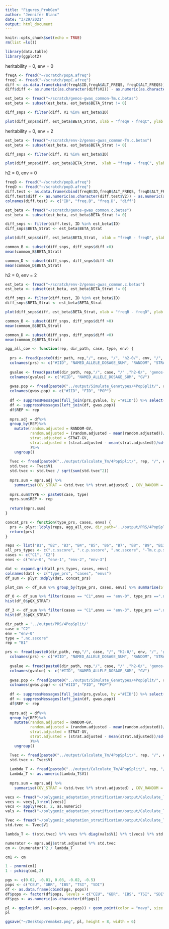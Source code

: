```yaml
---
title: "Figures_ProbGen"
author: "Jennifer Blanc"
date: "3/29/2021"
output: html_document
---
```


```r
knitr::opts_chunk$set(echo = TRUE)
rm(list =ls())
```

```r
library(data.table)
library(ggplot2)
```

heritability = 0, env = 0
```r
freqA <- fread("~/scratch/popA.afreq")
freqC <- fread("~/scratch/popC.afreq")
diff <- as.data.frame(cbind(freqA$ID,freqA$ALT_FREQS, freqC$ALT_FREQS))
diff$diff <- as.numeric(as.character(diff$V2)) - as.numeric(as.character(diff$V3))

est_beta <- fread("~/scratch/genos-gwas_common-Tm.c.betas")
est_beta <- subset(est_beta, est_beta$BETA_Strat != 0)

diff_snps <- filter(diff, V1 %in% est_beta$ID)

plot(diff_snps$diff, est_beta$BETA_Strat, xlab = "freqA - freqC", ylab = "Beta Hat")
```

heritability = 0, env = 2
```r
est_beta <- fread("~/scratch/env-2/genos-gwas_common-Tm.c.betas")
est_beta <- subset(est_beta, est_beta$BETA_Strat != 0)

diff_snps <- filter(diff, V1 %in% est_beta$ID)

plot(diff_snps$diff, est_beta$BETA_Strat,  xlab = "freqA - freqC", ylab = "Beta Hat")
```

h2 = 0, env = 0 
```r
freqB <- fread("~/scratch/popB.afreq")
freqD <- fread("~/scratch/popD.afreq")
diff.test <- as.data.frame(cbind(freqB$ID,freqB$ALT_FREQS, freqD$ALT_FREQS))
diff.test$diff <- as.numeric(as.character(diff.test$V2)) - as.numeric(as.character(diff.test$V3))
colnames(diff.test) <- c("ID", "freq.B", "freq.D", "diff")

est_beta <- fread("~/scratch/genos-gwas_common.c.betas")
est_beta <- subset(est_beta, est_beta$BETA_Strat != 0)

diff_snps <- filter(diff.test, ID %in% est_beta$ID)
diff_snps$BETA_Strat <- est_beta$BETA_Strat

plot(diff_snps$diff, est_beta$BETA_Strat,  xlab = "freqB - freqD", ylab = "Beta Hat")

common_B <- subset(diff_snps, diff_snps$diff >0)
mean(common_B$BETA_Strat)

common_D <- subset(diff_snps, diff_snps$diff <0)
mean(common_D$BETA_Strat)
```


h2 = 0, env = 2 
```r
est_beta <- fread("~/scratch/env-2/genos-gwas_common.c.betas")
est_beta <- subset(est_beta, est_beta$BETA_Strat != 0)

diff_snps <- filter(diff.test, ID %in% est_beta$ID)
diff_snps$BETA_Strat <- est_beta$BETA_Strat

plot(diff_snps$diff, est_beta$BETA_Strat, xlab = "freqB - freqD", ylab = "Beta Hat")

common_B <- subset(diff_snps, diff_snps$diff >0)
mean(common_B$BETA_Strat)

common_D <- subset(diff_snps, diff_snps$diff <0)
mean(common_D$BETA_Strat)
```


```r
agg_all_cov <- function(rep, dir_path, case, type, env) {
  
  prs <- fread(paste0(dir_path, rep,"/", case, "/", "h2-0/", env, "/", 'genos-test_common', type))
  colnames(prs) <- c("#IID", "NAMED_ALLELE_DOSAGE_SUM", "RANDOM", "STRAT")
  
  gvalue <- fread(paste0(dir_path, rep,"/", case, "/" ,"h2-0/", 'genos-test_common.true.sscore'))
  colnames(gvalue) <- c("#IID", "NAMED_ALLELE_DOSAGE_SUM", "GV")
  
  gwas.pop <- fread(paste0("../output/Simulate_Genotypes/4PopSplit/", rep, "/", case, "/" , "ids.test"), header = F)
  colnames(gwas.pop) <- c("#IID", "FID", "POP")
  
  df <- suppressMessages(full_join(prs,gvalue, by ="#IID")) %>% select("#IID", "RANDOM", "STRAT", "GV")
  df <- suppressMessages(left_join(df, gwas.pop))
  df$REP <- rep
  
  mprs.adj = df%>%
  group_by(REP)%>%
    mutate(random.adjusted = RANDOM-GV,
           random.adjusted = (random.adjusted - mean(random.adjusted))/sd(random.adjusted),
           strat.adjusted = STRAT-GV,
           strat.adjusted = (strat.adjusted - mean(strat.adjusted))/sd(strat.adjusted)
           )%>%
    ungroup() 
  
  Tvec <- fread(paste0("../output/Calculate_Tm/4PopSplit/", rep, "/", case, "/", "Tvec.txt"))
  std.tvec <- Tvec$V1
  std.tvec <- std.tvec / sqrt(sum(std.tvec^2))
  
  mprs.sum = mprs.adj %>% 
    summarise(COV_STRAT = (std.tvec %*% strat.adjusted) , COV_RANDOM = (std.tvec %*% random.adjusted), QX_STRAT = ((std.tvec %*% strat.adjusted)^2/(Lambda_T*2)), QX_RANDOM = ((std.tvec %*% random.adjusted)^2/(2*Lambda_T)), pQX_STRAT = pchisq(QX_STRAT, 1, lower.tail = F), pQX_RANDOM = pchisq(QX_RANDOM, 1, lower.tail = F) )
  
  mprs.sum$TYPE <- paste0(case, type)
  mprs.sum$REP <- rep
  
  return(mprs.sum)
}

concat_prs <- function(type_prs, cases, envs) {
  prs <- plyr::ldply(reps, agg_all_cov, dir_path='../output/PRS/4PopSplit/',case = cases, type=type_prs, env=envs)
  return(prs)
}

reps <- list("B1", "B2", "B3", "B4", "B5", "B6", "B7", "B8", "B9", "B11", "B12", "B13", "B14", "B15", "B16", "B17", "B18", "B19", "B20" )
all_prs_types <- c(".c.sscore", ".c.p.sscore", ".nc.sscore", "-Tm.c.p.sscore", "-Tm.c.sscore", "-Tm.nc.sscore")
cases <- c("C1", "C2")
envs <- c("env-0", "env-1", "env-2", "env-3")

dat <- expand.grid(all_prs_types, cases, envs)
colnames(dat) <- c("type_prs", "cases", "envs")
df_sum <- plyr::mdply(dat, concat_prs)

plot_cov <- df_sum %>% group_by(type_prs, cases, envs) %>% summarise(STRAT = mean(QX_STRAT), RANDOM = mean(QX_RANDOM))
```


```r
df_0 <- df_sum %>% filter(cases == "C1",envs == "env-0", type_prs ==".nc.sscore" )
hist(df_0$pQX_STRAT)

df_3 <- df_sum %>% filter(cases == "C1",envs == "env-3", type_prs ==".nc.sscore" )
hist(df_3$pQX_STRAT)
```


```r
dir_path = '../output/PRS/4PopSplit/'
case = "C2"
env = "env-0"
type = ".nc.sscore"
rep = "B1"

prs <- fread(paste0(dir_path, rep,"/", case, "/", "h2-0/", env, "/", 'genos-test_common', type))
  colnames(prs) <- c("#IID", "NAMED_ALLELE_DOSAGE_SUM", "RANDOM", "STRAT")
  
  gvalue <- fread(paste0(dir_path, rep,"/", case, "/" ,"h2-0/", 'genos-test_common.true.sscore'))
  colnames(gvalue) <- c("#IID", "NAMED_ALLELE_DOSAGE_SUM", "GV")
  
  gwas.pop <- fread(paste0("../output/Simulate_Genotypes/4PopSplit/", rep, "/", case, "/" , "ids.test"), header = F)
  colnames(gwas.pop) <- c("#IID", "FID", "POP")
  
  df <- suppressMessages(full_join(prs,gvalue, by ="#IID")) %>% select("#IID", "RANDOM", "STRAT", "GV")
  df <- suppressMessages(left_join(df, gwas.pop))
  df$REP <- rep
  
  mprs.adj = df%>%
  group_by(REP)%>%
    mutate(random.adjusted = RANDOM-GV,
           random.adjusted = (random.adjusted - mean(random.adjusted))/sd(random.adjusted),
           strat.adjusted = STRAT-GV,
           strat.adjusted = (strat.adjusted - mean(strat.adjusted))/sd(strat.adjusted)
           )%>%
    ungroup() 

  Tvec <- fread(paste0("../output/Calculate_Tm/4PopSplit/", rep, "/", case, "/", "Tvec.txt"))
  std.tvec <- Tvec$V1
  
  Lambda_T <- fread(paste0("../output/Calculate_Tm/4PopSplit/", rep, "/", case, "/", "Lambda_T.txt"))
  Lambda_T <- as.numeric(Lambda_T$V1)
  
  mprs.sum = mprs.adj %>% 
    summarise(COV_STRAT = (std.tvec %*% strat.adjusted) , COV_RANDOM = (std.tvec %*% random.adjusted), QX_STRAT = ((std.tvec %*% strat.adjusted)^2/Lambda_T), QX_RANDOM = ((std.tvec %*% random.adjusted)^2/Lambda_T), pQX_STRAT = pchisq(QX_STRAT, 1, lower.tail = F), pQX_RANDOM = pchisq(QX_RANDOM, 1, lower.tail = F) )

```



```r
vecs <- fread("~/polygenic_adaptation_stratification/output/Calculate_Tm/4PopSplit/S1/C1/pca.eigenvec")
vecs <- vecs[,3:ncol(vecs)]
vecs <- apply(vecs, 2, as.numeric)
vals <- fread("~/polygenic_adaptation_stratification/output/Calculate_Tm/4PopSplit/S1/C1/pca.eigenval")

Tvec <- fread("~/polygenic_adaptation_stratification/output/Calculate_Tm/4PopSplit/S1/C1/Tvec.txt")
std.tvec <- Tvec$V1

lambda_T <- t(std.tvec) %*% vecs %*% diag(vals$V1) %*% t(vecs) %*% std.tvec

numerator <- mprs.adj$strat.adjusted %*% std.tvec
cm <- (numerator)^2 / lambda_T

cm1 <- cm

1 - pnorm(cm1)
1 - pchisq(cm1,2)
```

```r
pgs <- c(0.02, -0.01, 0.03, -0.02, -0.5)
pops <- c("CEU", "GBR", "IBS", "TSI", "SDI")
df <- as.data.frame(cbind(pgs, pops))
df$pops <- factor(df$pops, levels = c("CEU", "GBR", "IBS", "TSI", "SDI"))
df$pgs <- as.numeric(as.character(df$pgs))

pl <- ggplot(df, aes(x=pops, y=pgs)) + geom_point(color = "navy", size = 8) + ylim(-0.6, 0.1) + theme_classic() + theme(axis.text.y  = element_blank(), axis.ticks = element_blank(), axis.title.x = element_blank(), axis.title.y = element_text(size = 40), axis.text.x = element_text(size = 30, color = "black")) + ylab("Polygenic score") 
pl

ggsave("~/Desktop/remake2.png", pl, height = 8, width = 6)
```


